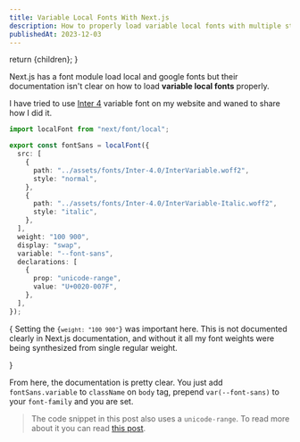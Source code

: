 ```yaml
---
title: Variable Local Fonts With Next.js
description: How to properly load variable local fonts with multiple style variants in Next.js?
publishedAt: 2023-12-03
---
```


  return <ContentLayout metadata={metadata}>{children}</ContentLayout>;
}

Next.js has a font module load local and google fonts but their documentation isn't clear on how to load **variable local fonts** properly.

I have tried to use [Inter 4](https://rsms.me/inter) variable font on my website and waned to share how I did it.

```ts showLineNumbers {14} title="font.ts"
import localFont from "next/font/local";

export const fontSans = localFont({
  src: [
    {
      path: "../assets/fonts/Inter-4.0/InterVariable.woff2",
      style: "normal",
    },
    {
      path: "../assets/fonts/Inter-4.0/InterVariable-Italic.woff2",
      style: "italic",
    },
  ],
  weight: "100 900",
  display: "swap",
  variable: "--font-sans",
  declarations: [
    {
      prop: "unicode-range",
      value: "U+0020-007F",
    },
  ],
});
```

{<Callout>
Setting the <Code>{`weight: "100 900"`}</Code> was important here. This is
not documented clearly in Next.js documentation, and without it all my
font weights were being synthesized from single regular weight.

</Callout>}

From here, the documentation is pretty clear. You just add `fontSans.variable` to `className` on `body` tag, prepend `var(--font-sans)` to your `font-family` and you are set.

> The code snippet in this post also uses a `unicode-range`. To read more about it you can read [this post](/blog/subsetting-fonts).
